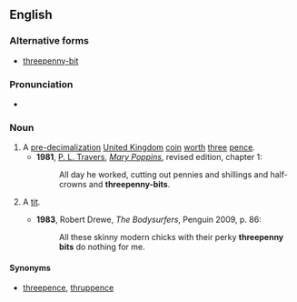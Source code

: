 {{wikipedia|Threepence (British coin)}}
==English==
===Alternative forms===
* [[threepenny-bit]]

===Pronunciation===
* {{audio|En-uk-threepenny-bit.ogg|Audio (UK)}}

===Noun===
{{en-noun|head=[[threepenny]] [[bit]]}}

#A [[pre-]][[decimalization]] [[United Kingdom]] [[coin]] [[worth]] [[three]] [[pence]].
#*'''1981''', [[w:P. L. Travers|P. L. Travers]], [[w:Mary Poppins|''Mary Poppins'']], revised edition, chapter 1:
#*:All day he worked, cutting out pennies and shillings and half-crowns and '''threepenny-bits'''.
# {{context|Cockney rhyming slang|lang=en}} A [[tit]].
#*'''1983''', Robert Drewe, ''The Bodysurfers'', Penguin 2009, p. 86:
#*:All these skinny modern chicks with their perky '''threepenny bits''' do nothing for me.

====Synonyms====
* [[threepence]], [[thruppence]]